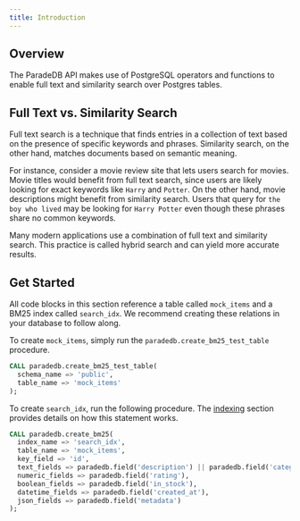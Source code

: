 ```yaml
---
title: Introduction
---
```


## Overview

The ParadeDB API makes use of PostgreSQL operators and functions to enable full text and similarity search over Postgres tables. 

## Full Text vs. Similarity Search

Full text search is a technique that finds entries in a collection of text based on the presence of specific keywords and phrases.
Similarity search, on the other hand, matches documents based on semantic meaning. 

For instance, consider a movie review site that lets users search for movies. Movie titles would benefit from full text search, since users are
likely looking for exact keywords like `Harry` and `Potter`. On the other hand, movie descriptions might benefit from similarity search.
Users that query for `the boy who lived` may be looking for `Harry Potter` even though these phrases share no common keywords.

Many modern applications use a combination of full text and similarity search. This practice is called hybrid search and can yield more accurate results.

## Get Started

All code blocks in this section reference a table called `mock_items` and a BM25 index called `search_idx`. 
We recommend creating these relations in your database to follow along.

To create `mock_items`, simply run the `paradedb.create_bm25_test_table` procedure.

```sql
CALL paradedb.create_bm25_test_table(
  schema_name => 'public',
  table_name => 'mock_items'
);
```

To create `search_idx`, run the following procedure. The [indexing](/api-reference/indexing) section provides details on how this 
statement works.

```sql
CALL paradedb.create_bm25(
  index_name => 'search_idx',
  table_name => 'mock_items',
  key_field => 'id',
  text_fields => paradedb.field('description') || paradedb.field('category'),
  numeric_fields => paradedb.field('rating'),
  boolean_fields => paradedb.field('in_stock'),
  datetime_fields => paradedb.field('created_at'),
  json_fields => paradedb.field('metadata')
);
```

